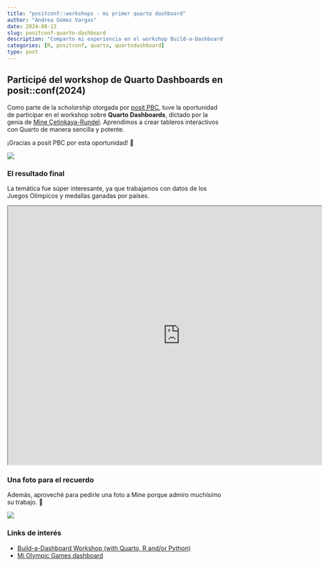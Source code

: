 ```yaml
---
title: "positconf::workshops - mi primer quarto dashboard"
author: "Andrea Gómez Vargas"
date: 2024-08-12
slug: positconf-quarto-dashboard
description: "Comparto mi experiencia en el workshop Build-a-Dashboard"
categories: [R, positconf, quarto, quartodashboard]
type: post
---
```


## Participé del workshop de Quarto Dashboards en posit::conf(2024)


Como parte de la *scholarship* otorgada por [posit PBC](https://posit.co), tuve la oportunidad de participar en el workshop sobre **Quarto Dashboards**, dictado por la genia de [Mine Çetinkaya-Rundel](https://mine-cr.com/). Aprendimos a crear tableros interactivos con Quarto de manera sencilla y potente.

¡Gracias a posit PBC por esta oportunidad! 🙌

![](workshop3.jpg)

### El resultado final

La temática fue súper interesante, ya que trabajamos con datos de los Juegos Olímpicos y medallas ganadas por países.

```{=html}
<iframe width="800" height="600" src="https://soyandrea.github.io/olympicdash/" ></iframe>
```

### Una foto para el recuerdo

Además, aproveché para pedirle una foto a Mine porque admiro muchísimo su trabajo. 🫶

![](workshop2.jpg)

### Links de interés

- [Build-a-Dashboard Workshop (with Quarto, R and/or Python)](https://posit-conf-2024.github.io/quarto-dashboards/)
- [Mi Olympic Games dashboard](https://soyandrea.github.io/olympicdash/)